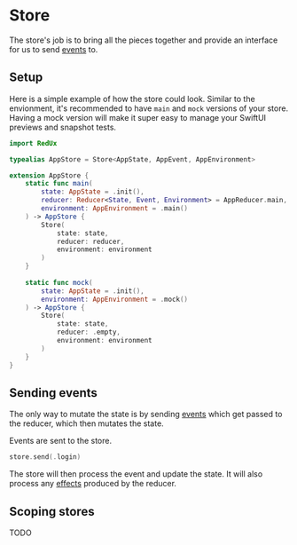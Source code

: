 # Store

The store's job is to bring all the pieces together and provide an interface for us to send [events]() to.

## Setup

Here is a simple example of how the store could look. Similar to the envionment, it's recommended to have `main` and `mock` versions of your store. Having a mock version will make it super easy to manage your SwiftUI previews and snapshot tests.

```swift
import RedUx

typealias AppStore = Store<AppState, AppEvent, AppEnvironment>

extension AppStore {
    static func main(
        state: AppState = .init(),
        reducer: Reducer<State, Event, Environment> = AppReducer.main,
        environment: AppEnvironment = .main()
    ) -> AppStore {
        Store(
            state: state,
            reducer: reducer,
            environment: environment
        )
    }
    
    static func mock(
        state: AppState = .init(),
        environment: AppEnvironment = .mock()
    ) -> AppStore {
        Store(
            state: state,
            reducer: .empty,
            environment: environment
        )
    }
}
```

## Sending events

The only way to mutate the state is by sending [events](./events) which get passed to the reducer, which then mutates the state.

Events are sent to the store. 

```swift
store.send(.login)
```

The store will then process the event and update the state. It will also process any [effects](./effects) produced by the reducer.

## Scoping stores

TODO